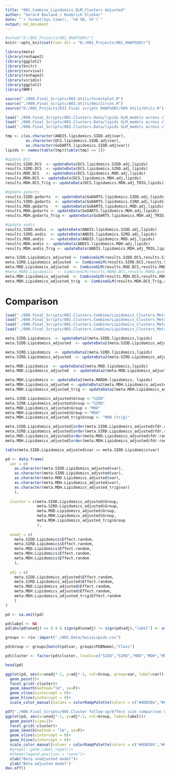 ```yaml
---
title: "001_Combine_Lipidomics_GLM_Clusters Adjusted"
author: "Gerard Bouland / Roderick Slieker"
date: "`r format(Sys.time(), '%d %B, %Y')`"
output: md_document
---
```


```r
#setwd("D:/001_Projects/001_RHAPSODY/")
knitr::opts_knit$set(root.dir = "D:/001_Projects/001_RHAPSODY/")
```


```r
library(meta)
library(reshape2)
library(ggplot2)
library(knitr)
library(survival)
library(reshape2)
library(viridis)
library(ggplot2)
library(NMF)

source("./000.Final_Scripts/003.Utils/forestplot.R")
source("./000.Final_Scripts/003.Utils/OmicCircos.R")
source("D:/001_Projects/033 Final scripts RHAPSODY/999 Utils/Utils.R")

load("./000.Final_Scripts/002.Clusters.Data/lipids GLM_models across clusters_FDB_DCS_OneVsAll_adjusted.RData")
load("./000.Final_Scripts/002.Clusters.Data/lipids GLM_models across clusters_FDB_GoDARTS_OneVsAll_adjusted.RData")
load("./000.Final_Scripts/002.Clusters.Data/lipids GLM_models across clusters_FDB_ANDIS_OneVsAll_adjusted.RData")
```

```r
tmp <- c(as.character(ANDIS.lipidomics.SIDD.adj$var),
         as.character(DCS.lipidomics.SIDD.adj$var),
         as.character(GoDARTS.lipidomics.SIDD.adj$var))
lipids <- names(table(tmp)[table(tmp) == 3])

#Update DCS
results.SIDD.DCS  <- updateData(DCS.lipidomics.SIDD.adj,lipids)
results.SIRD.DCS  <- updateData(DCS.lipidomics.SIRD.adj,lipids)
results.MOD.DCS   <- updateData(DCS.lipidomics.MOD.adj,lipids)
results.MDH.DCS <- updateData(DCS.lipidomics.MDH.adj,lipids)
results.MDH.DCS_Trig <- updateData(DCS.lipidomics.MDH.adj_TRIG,lipids)

#Update godarts
results.SIDD.godarts  <- updateData(GoDARTS.lipidomics.SIDD.adj,lipids)
results.SIRD.godarts  <- updateData(GoDARTS.lipidomics.SIRD.adj,lipids)
results.MOD.godarts   <- updateData(GoDARTS.lipidomics.MOD.adj,lipids)
results.MDH.godarts <- updateData(GoDARTS.lipidomics.MDH.adj,lipids)
results.MDH.godarts_Trig <- updateData(GoDARTS.lipidomics.MDH.adj_TRIG,lipids)

#Update andis
results.SIDD.andis  <- updateData(ANDIS.lipidomics.SIDD.adj,lipids)
results.SIRD.andis  <- updateData(ANDIS.lipidomics.SIRD.adj,lipids)
results.MOD.andis   <- updateData(ANDIS.lipidomics.MOD.adj,lipids)
results.MDH.andis <- updateData(ANDIS.lipidomics.MDH.adj,lipids)
results.MDH.andis_Trig <- updateData(ANDIS.lipidomics.MDH.adj_TRIG,lipids)
```

```r
meta.SIDD.Lipidomics_adjusted <- CombineGLM(results.SIDD.DCS,results.SIDD.godarts,results.SIDD.andis,ColVar = "var",studyLabels = c("dcs","godarts","andis"))
meta.SIRD.Lipidomics_adjusted  <- CombineGLM(results.SIRD.DCS,results.SIRD.godarts,results.SIRD.andis,ColVar = "var",studyLabels = c("dcs","godarts","andis"))
meta.MOD.Lipidomics_adjusted  <- CombineGLM(results.MOD.DCS,results.MOD.godarts,results.MOD.andis,ColVar = "var",studyLabels = c("dcs","godarts","andis"))
#meta.MARD.Lipidomics  <- CombineGLM(results.MARD.DCS,results.MARD.godarts,results.MARD.andis,ColVar = "var",studyLabels = c("dcs","godarts","andis"))
meta.MDH.Lipidomics_adjusted  <- CombineGLM(results.MDH.DCS,results.MDH.godarts,results.MDH.andis,ColVar = "var",studyLabels = c("dcs","godarts","andis"))
meta.MDH.Lipidomics_adjusted_trig  <- CombineGLM(results.MDH.DCS_Trig,results.MDH.godarts_Trig,results.MDH.andis_Trig,ColVar = "var",studyLabels = c("dcs","godarts","andis"))
```


# Comparison

```r
load("./000.Final_Scripts/002.Clusters.Combine/Lipidomics_Clusters_Meta_SIDD.RData")
load("./000.Final_Scripts/002.Clusters.Combine/Lipidomics_Clusters_Meta_SIRD.RData")
load("./000.Final_Scripts/002.Clusters.Combine/Lipidomics_Clusters_Meta_MOD.RData")
load("./000.Final_Scripts/002.Clusters.Combine/Lipidomics_Clusters_Meta_MARDH.RData")

meta.SIDD.Lipidomics  <- updateData2(meta.SIDD.lipidomics,lipids)
meta.SIDD.Lipidomics_adjusted  <- updateData2(meta.SIDD.Lipidomics_adjusted,lipids)

meta.SIRD.Lipidomics  <- updateData2(meta.SIRD.lipidomics,lipids)
meta.SIRD.Lipidomics_adjusted  <- updateData2(meta.SIRD.Lipidomics_adjusted,lipids)

meta.MOD.Lipidomics  <- updateData2(meta.MOD.lipidomics,lipids)
meta.MOD.Lipidomics_adjusted  <- updateData2(meta.MOD.Lipidomics_adjusted,lipids)

meta.MDH.Lipidomics <- updateData2(meta.MARDH.lipidomics, lipids)
meta.MDH.Lipidomics_adjusted <- updateData2(meta.MDH.Lipidomics_adjusted, lipids)
meta.MDH.Lipidomics_adjusted_trig <- updateData2(meta.MDH.Lipidomics_adjusted_trig, lipids)

meta.SIDD.Lipidomics_adjusted$Group <-"SIDD"
meta.SIRD.Lipidomics_adjusted$Group <-"SIRD"
meta.MOD.Lipidomics_adjusted$Group <-"MOD"
meta.MDH.Lipidomics_adjusted$Group <-"MDH"
meta.MDH.Lipidomics_adjusted_trig$Group <- "MDH (trig)"

meta.SIDD.Lipidomics_adjusted[order(meta.SIDD.Lipidomics_adjusted$fdr.random),][1:5,]
meta.SIRD.Lipidomics_adjusted[order(meta.SIRD.Lipidomics_adjusted$fdr.random),][1:5,]
meta.MOD.Lipidomics_adjusted[order(meta.MOD.Lipidomics_adjusted$fdr.random),][1:5,]
meta.MDH.Lipidomics_adjusted[order(meta.MDH.Lipidomics_adjusted$fdr.random),][1:5,]
```


```r
table(meta.SIDD.Lipidomics_adjusted$var == meta.SIDD.Lipidomics$var)

pd <- data.frame(
  var = c(
    as.character(meta.SIDD.Lipidomics_adjusted$var), 
    as.character(meta.SIRD.Lipidomics_adjusted$var), 
    as.character(meta.MOD.Lipidomics_adjusted$var), 
    as.character(meta.MDH.Lipidomics_adjusted$var),
    as.character(meta.MDH.Lipidomics_adjusted_trig$var)
    ),
  
  cluster = c(meta.SIDD.Lipidomics_adjusted$Group, 
              meta.SIRD.Lipidomics_adjusted$Group, 
              meta.MOD.Lipidomics_adjusted$Group, 
              meta.MDH.Lipidomics_adjusted$Group,
              meta.MDH.Lipidomics_adjusted_trig$Group
              ),
  
  unadj = c(
    meta.SIDD.Lipidomics$Effect.random, 
    meta.SIRD.Lipidomics$Effect.random, 
    meta.MOD.Lipidomics$Effect.random, 
    meta.MDH.Lipidomics$Effect.random,
    meta.MDH.Lipidomics$Effect.random    
    ),
  
  adj = c(
    meta.SIDD.Lipidomics_adjusted$Effect.random,
    meta.SIRD.Lipidomics_adjusted$Effect.random,
    meta.MOD.Lipidomics_adjusted$Effect.random,
    meta.MDH.Lipidomics_adjusted$Effect.random,
    meta.MDH.Lipidomics_adjusted_trig$Effect.random
    )
)

pd <- na.omit(pd)

```

```r
pd$label <- NA
pd[abs(pd$unadj) >= 0.4 & sign(pd$unadj) != sign(pd$adj),"label"] <- as.character(pd[abs(pd$unadj) >= 0.4 & sign(pd$unadj) != sign(pd$adj),"var"])

groups <- rio::import("./002.Data/SwissLipids.csv")

pd$Group <- groups[match(pd$var, groups$FDBName),"Class"]

pd$cluster <- factor(pd$cluster, levels=c("SIDD","SIRD","MOD","MDH","MDH (trig)"))

head(pd)

ggplot(pd, aes(x=unadj*-1, y=adj*-1, col=Group, group=var, label=var))+
  geom_point()+
  facet_grid(~cluster)+
  geom_smooth(method="lm", se=F)+
  geom_vline(xintercept = 0)+
  geom_hline(yintercept = 0)+
  scale_color_manual(values = colorRampPalette(colors = c("#4DB3E6","#00B399","#E69900","#CC80B3","#132B41"))(9))

pdf("./000.Final_Scripts/005.Cluster follow-up/Effect size comparison Lipidomics.pdf", width=10, height=3)
ggplot(pd, aes(x=unadj*-1, y=adj*-1, col=Group, label=label))+
  geom_point(size=2)+
  facet_grid(~cluster)+
  geom_smooth(method = "lm", se=F)+
  geom_vline(xintercept = 0)+
  geom_hline(yintercept = 0)+
  scale_color_manual(values = colorRampPalette(colors = c("#4DB3E6","#00B399","#E69900","#CC80B3","#132B41"))(9))+
  #grepel::geom_label_repel()+
  #theme(legend.position = "none")+
  xlab("Beta unadjusted model")+
  ylab("Beta adjusted model")
dev.off()
``` 

